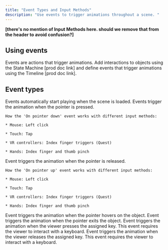 ```yaml
---
title: "Event Types and Input Methods"
description: "Use events to trigger animations throughout a scene. "
---
```


**\[there's no mention of Input Methods here. should we remove that from the header to avoid confusion?]**

## Using events

Events are actions that trigger animations. Add interactions to objects using the State Machine \[prod doc link] and define events that trigger animations using the Timeline \[prod doc link].&#x20;

## Event types

<AccordionGroup>
  <Accordion title="Auto" defaultOpen={false}>
    Events automatically start playing when the scene is loaded.
  </Accordion>

  <Accordion title="On pointer down" defaultOpen={false}>
    Events trigger the animation when the pointer is pressed.&#x20;

    How the 'On pointer down' event works with different input methods:

    * Mouse: Left click

    * Touch: Tap

    * VR controllers: Index finger triggers (Quest)

    * Hands: Index finger and thumb pinch
  </Accordion>

  <Accordion title="On pointer up" defaultOpen={false}>
    Event triggers the animation when the pointer is released.&#x20;

    How the 'On pointer up' event works with different input methods:

    * Mouse: Left click

    * Touch: Tap

    * VR controllers: Index finger triggers (Quest)

    * Hands: Index finger and thumb pinch
  </Accordion>

  <Accordion title="On hover inside" defaultOpen={false}>
    Event triggers the animation when the pointer hovers on the object.
  </Accordion>

  <Accordion title="On hover outside" defaultOpen={false}>
    Event triggers the animation when the pointer exits the object.
  </Accordion>

  <Accordion title="On key down" defaultOpen={false}>
    Event triggers the animation when the viewer presses the assigned key. This event requires the viewer to interact with a keyboard.
  </Accordion>

  <Accordion title="On key up" defaultOpen={false}>
    Event triggers the animation when the viewer releases the assigned key. This event requires the viewer to interact with a keyboard.
  </Accordion>

  <Accordion title="Direct touch" defaultOpen={false} />
</AccordionGroup>

##